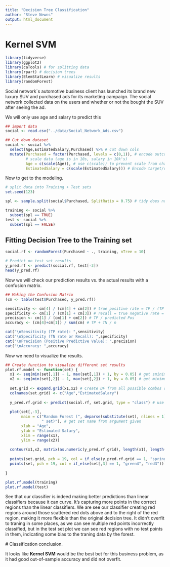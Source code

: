 ```yaml
---
title: "Decision Tree Classification"
author: "Steve Newns"
output: html_document
---
```


# Kernel SVM

```r
library(tidyverse)
library(ggplot2)
library(caTools) # for splitting data
library(rpart) # decision trees
library(ElemStatLearn) # visualize results
library(randomForest)
```

Social network`s automotive business client has launched its brand new luxury SUV and purchased ads for its marketing campaign. The social network collected data on the users and whether or not the bought the SUV after seeing the ad.

We will only use age and salary to predict this
```r
## import data 
social <- read.csv("../data/Social_Network_Ads.csv")

## Cut down dataset
social <- social %>%
  select(Age,EstimatedSalary,Purchased) %>% # cut down cols
  mutate(Purchased = factor(Purchased, levels = c(0,1)), # encode outcome
         # scale data (age is in 10s, salary in 10k's)
         Age = c(scale(Age)), # use c(scale)) to prevent scale from changing class of the column
         EstimatedSalary = c(scale(EstimatedSalary))) # Encode target/outcome variable as fact
```

Now to get to the modeling.

```r
# split data into Training + Test sets
set.seed(123)

spl <- sample.split(social$Purchased, SplitRatio = 0.75) # tidy does not work here

training <- social %>%
  subset(spl == TRUE)
test <- social %>%
  subset(spl == FALSE)
```

## Fitting Decision Tree to the Training set

```r
social.rf <- randomForest(Purchased ~ ., training, nTree = 10)

# Predict on test set results
y_pred.rf <- predict(social.rf, test[-3])
head(y_pred.rf)
```

Now we will check our prediction results vs. the actual results with a confusion matrix.

```r
## Making the Confusion Matrix
(cm <- table(test$Purchased, y_pred.rf))

sensitivity <- cm[4] / (cm[4] + cm[2]) # true positive rate = TP / (TP + FN)
specificity <- cm[1] / (cm[1] + cm[3]) # recall = true negative rate = TN / (TN + FP)
precision <- cm[1] / (cm[1] + cm[2]) # TP / predicted Pos
accuracy <- (cm[4]+cm[1]) / sum(cm) # TP + TN / n

cat("\nSensitivity (TP rate): ",sensitivity)
cat("\nSpecificity (TN rate or Recall): ",specificity)
cat("\nPrecision (Positive Predictive Value): ",precision)
cat("\nAccuracy: ",accuracy)
```

Now we need to visualize the results.

```r
## Create function to visualize different set results
plot.rf.model <- function(set) {
  x1 <- seq(min(set[,1]) - 1, max(set[,1]) + 1, by = 0.05) # get sminimum scaled age + go up to the max by increments of .1
  x2 <- seq(min(set[,2]) - 1, max(set[,2]) + 1, by = 0.05) # get minimum scaled salary + go up to the max by increments of .1
  
  set.grid <- expand.grid(x1,x2) # Create DF from all possible combos of the age + salary vectors to make a grid
  colnames(set.grid) <- c("Age","EstimatedSalary")
  
  y_pred.rf.grid <- predict(social.rf, set.grid, type = "class") # use grid to predict values w/ our model
  
  plot(set[,-3],
       main = c("Random Forest (", deparse(substitute(set), nlines = 1),
                " set)"), # get set name from argument given
       xlab = "Age",
       ylab = "Estimated Salary",
       xlim = range(x1),
       ylim = range(x2))
  
  contour(x1,x2, matrix(as.numeric(y_pred.rf.grid), length(x1), length(x2)), add = T) # add logistic regression "split" line
  
  points(set.grid, pch = 19, col = if_else(y_pred.rf.grid == 1, "springgreen3", "tomato"))
  points(set, pch = 19, col = if_else(set[,3] == 1, "green4", "red3"))
  
}

plot.rf.model(training)
plot.rf.model(test)
```

See that our classifier is indeed making better predictions than linear classifiers because it can curve. It's capturing more points in the correct regions than the linear classifiers. We are see our classifier creating red regions around those scattered red dots above and to the right of the red region, making it more flexible than the original decision tree. It didn't overfit to traning in some places, as we can see multiple red points incorrectly classified, but in the test set plot we can see red regions with no test points in them, indicating some bias to the traning data by the forest.

 # Classification conclusion.
 
 It looks like **Kernel SVM** would be the best bet for this business problem, as it had good out-of-sample accuracy and did not overfit.